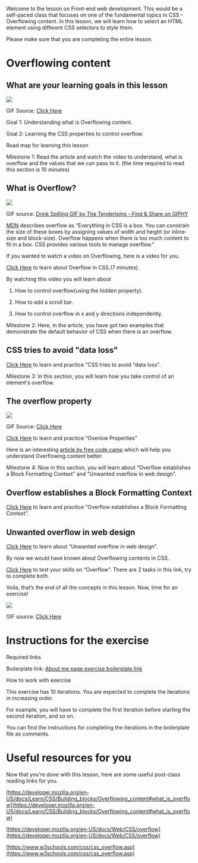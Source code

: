 Welcome to the lesson on Front-end web development. This would be a self-paced class that focuses on one of the fundamental topics in CSS - Overflowing content. In this lesson, we will learn how to select an HTML element using different CSS selectors to style them.

  

Please make sure that you are completing the entire lesson.

# Overflowing content

## What are your learning goals in this lesson

![](https://lh3.googleusercontent.com/gZt8bhi4vfxLqbz6wdP44WpOriLTRlA9fi88txvJR8mxOY0jh9DOALhamPT8RaUfOqPEeElnEcFcl6w_DJMhnykXfEfYpF9HmBrWCQF0an0U9iT9pDzTjhGFfWAtaNW-2emIzdRw4JHqARZEZQ)

GIF Source: [Click Here](https://media2.giphy.com/media/ITXgZuGi17YwCQIofC/giphy.gif?cid=ecf05e47t5gk80252qbzkcce153zd49izh19vg3myq6m2lqz&rid=giphy.gif&ct=g)

Goal 1: Understanding what is Overflowing content.

Goal 2: Learning the CSS properties to control overflow.

  

Road map for learning this lesson

Milestone 1: Read the article and watch the video to understand, what is overflow and the values that we can pass to it. (the time required to read this section is 10 minutes)

## What is Overflow?

![](https://lh3.googleusercontent.com/zOLcQ7eP0EXAFZ9WmpS4HnpUGeZdhu4PvGq5ob_7FsQu7o3pD1FOLGQFplIemWmusW11s-OfAuZntNpa6JJzGBqCebzqm4EmL9wh1imalS3gLuP1MiXdW0YMgKAer2nHX0TgP62JEr_tiZGqTA)

GIF source: [Drink Spilling GIF by The Tenderloins - Find & Share on GIPHY](https://giphy.com/gifs/thetenderloins-drink-overflow-overfill-9zjY39wAzPPBFeVWD1)

  

[MDN](https://developer.mozilla.org/en-US/docs/Learn/CSS/Building_blocks/Overflowing_content#what_is_overflow) describes overflow as “Everything in CSS is a box. You can constrain the size of these boxes by assigning values of width and height (or inline-size and block-size). Overflow happens when there is too much content to fit in a box. CSS provides various tools to manage overflow.”

  

If you wanted to watch a video on Overflowing, here is a video for you.

[Click Here](https://youtu.be/yF5p7A8J9VY) to learn about Overflow in CSS.(7 minutes).

By watching this video you will learn about

1.  How to control overflow(using the hidden property).
    
2.  How to add a scroll bar.
    
3.  How to control overflow in x and y directions independently.
    

  

Milestone 2: Here, in the article, you have got two examples that demonstrate the default behavior of CSS when there is an overflow.

## CSS tries to avoid "data loss"

[Click Here](https://developer.mozilla.org/en-US/docs/Learn/CSS/Building_blocks/Overflowing_content#css_tries_to_avoid_data_loss) to learn and practice “CSS tries to avoid "data loss".

  

Milestone 3: In this section, you will learn how you take control of an element's overflow.

## The overflow property

![](https://lh4.googleusercontent.com/mL0cFP82FZY_c4ePPjUqVBvAXtA8DDvKOyZLlUNDJL0Aepw2Ycmpetf8y2k69rQj0KMrEZqxpbbg1kMDkfXnw3F-4unSxQ5K6Hs2ftDEduomLqldSuG_9ew4c2sa6xzpls1s52n6UZOzDTenGw)

GIF Source: [Click Here](https://media1.giphy.com/media/oDa1TJiVQspNhrbJkT/giphy.gif?cid=ecf05e47aexbo6utz5ds0qe8i8sbbzj4x5lk55w829rgzk9g&rid=giphy.gif&ct=g)

  

[Click Here](https://developer.mozilla.org/en-US/docs/Learn/CSS/Building_blocks/Overflowing_content#the_overflow_property) to learn and practice “Overlow Properties”

  

Here is an interesting [article by free code camp](https://www.freecodecamp.org/news/css-overflow-explained-with-examples/) which will help you understand Overflowing content better.

  

Milestone 4: Now in this section, you will learn about “Overflow establishes a Block Formatting Context” and “Unwanted overflow in web design”.

## Overflow establishes a Block Formatting Context

[Click Here](https://developer.mozilla.org/en-US/docs/Learn/CSS/Building_blocks/Overflowing_content#overflow_establishes_a_block_formatting_context) to learn and practice “Overflow establishes a Block Formatting Context”.

## Unwanted overflow in web design

[Click Here](https://developer.mozilla.org/en-US/docs/Learn/CSS/Building_blocks/Overflowing_content#unwanted_overflow_in_web_design) to learn about “Unwanted overflow in web design”.

  

By now we would have known about Overflowing contents in CSS.

  

[Click Here](https://developer.mozilla.org/en-US/docs/Learn/CSS/Building_blocks/Overflow_Tasks) to test your skills on “Overflow”. There are 2 tasks in this link, try to complete both.

  

Voila, that’s the end of all the concepts in this lesson. Now, time for an exercise!

![](https://lh3.googleusercontent.com/LR_QAxBzcJhNTXKqK6aFypzko8OUXFKYDqIpBEMeG40ukq6qzkfrOkeScGzMv2TcFIzhHMCX_Z42_dqJtq1_MMaG1x7KBETdhGIX4kEGVOn9-Gc5LmshyT1rqZ6X3WuVs6RVvy5givKU9LsDCA)

GIF source: [Click Here](https://media2.giphy.com/media/9w9Bpoiddg72U/giphy.gif?cid=ecf05e47tjv0rnm6ohe5uykp0n4hjuht75mau0nas55h9pch&rid=giphy.gif&ct=g)

# Instructions for the exercise

  

Required links

Boilerplate link: [About me page exercise boilerplate link](https://stackblitz.com/edit/web-platform-kzk6zv?file=index.html)

  

How to work with exercise

This exercise has 10 iterations. You are expected to complete the iterations in increasing order.

  

For example, you will have to complete the first iteration before starting the second iteration, and so on.

  

You can find the instructions for completing the iterations in the boilerplate file as comments.

# Useful resources for you

Now that you’re done with this lesson, here are some useful post-class reading links for you.

  

[https://developer.mozilla.org/en-US/docs/Learn/CSS/Building_blocks/Overflowing_content#what_is_overflow](https://developer.mozilla.org/en-US/docs/Learn/CSS/Building_blocks/Overflowing_content#what_is_overflow)

[https://developer.mozilla.org/en-US/docs/Web/CSS/overflow](https://developer.mozilla.org/en-US/docs/Web/CSS/overflow)

[https://www.w3schools.com/css/css_overflow.asp](https://www.w3schools.com/css/css_overflow.asp)